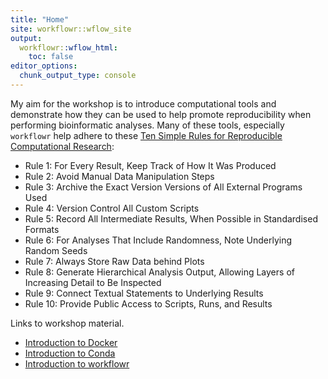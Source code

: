 ```yaml
---
title: "Home"
site: workflowr::wflow_site
output:
  workflowr::wflow_html:
    toc: false
editor_options:
  chunk_output_type: console
---
```


My aim for the workshop is to introduce computational tools and demonstrate how they can be used to help promote reproducibility when performing bioinformatic analyses. Many of these tools, especially `workflowr` help adhere to these [Ten Simple Rules for Reproducible Computational Research](https://doi.org/10.1371/journal.pcbi.1003285):

* Rule 1: For Every Result, Keep Track of How It Was Produced
* Rule 2: Avoid Manual Data Manipulation Steps
* Rule 3: Archive the Exact Version Versions of All External Programs Used
* Rule 4: Version Control All Custom Scripts
* Rule 5: Record All Intermediate Results, When Possible in Standardised Formats
* Rule 6: For Analyses That Include Randomness, Note Underlying Random Seeds
* Rule 7: Always Store Raw Data behind Plots
* Rule 8: Generate Hierarchical Analysis Output, Allowing Layers of Increasing Detail to Be Inspected
* Rule 9: Connect Textual Statements to Underlying Results
* Rule 10: Provide Public Access to Scripts, Runs, and Results

Links to workshop material.

* [Introduction to Docker](docker.html)
* [Introduction to Conda](conda.html)
* [Introduction to workflowr](https://jdblischak.github.io/workflowr/articles/wflow-09-workshop.html)
